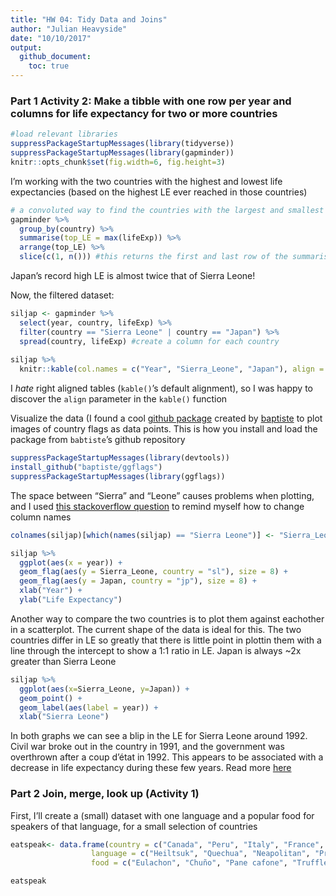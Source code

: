 ```yaml
---
title: "HW 04: Tidy Data and Joins"
author: "Julian Heavyside"
date: "10/10/2017"
output: 
  github_document:
    toc: true
---
```


### Part 1 Activity 2: Make a tibble with one row per year and columns for life expectancy for two or more countries

```r
#load relevant libraries
suppressPackageStartupMessages(library(tidyverse))
suppressPackageStartupMessages(library(gapminder))
knitr::opts_chunk$set(fig.width=6, fig.height=3)
```

I'm working with the two countries with the highest and lowest life expectancies (based on the highest LE ever reached in those countries) 

```r
# a convoluted way to find the countries with the largest and smallest LE
gapminder %>%
  group_by(country) %>% 
  summarise(top_LE = max(lifeExp)) %>% 
  arrange(top_LE) %>% 
  slice(c(1, n())) #this returns the first and last row of the summarised and ordered data
```

Japan's record high LE is almost twice that of Sierra Leone!


Now, the filtered dataset:

```r
siljap <- gapminder %>%
  select(year, country, lifeExp) %>% 
  filter(country == "Sierra Leone" | country == "Japan") %>% 
  spread(country, lifeExp) #create a column for each country
  
siljap %>% 
  knitr::kable(col.names = c("Year", "Sierra_Leone", "Japan"), align = "c")
```


I *hate* right aligned tables (`kable()`'s default alignment), so I was happy to discover the `align` parameter in the `kable()` function


Visualize the data (I found a cool [github package](https://github.com/baptiste/ggflags) created by [baptiste](https://github.com/baptiste) to plot images of country flags as data points. This is how you install and load the package from `babtiste`'s github repository

```r
suppressPackageStartupMessages(library(devtools))
install_github("baptiste/ggflags")
suppressPackageStartupMessages(library(ggflags))
```

The space between "Sierra" and "Leone" causes problems when plotting, and I used [this stackoverflow question](https://stackoverflow.com/questions/6081439/changing-column-names-of-a-data-frame) to remind myself how to change column names
```r
colnames(siljap)[which(names(siljap) == "Sierra Leone")] <- "Sierra_Leone"

siljap %>% 
  ggplot(aes(x = year)) +
  geom_flag(aes(y = Sierra_Leone, country = "sl"), size = 8) +
  geom_flag(aes(y = Japan, country = "jp"), size = 8) +
  xlab("Year") + 
  ylab("Life Expectancy")

```

Another way to compare the two countries is to plot them against eachother in a scatterplot. The current shape of the data is ideal for this. The two countries differ in LE so greatly that there is little point in plottin them with a line through the intercept to show a 1:1 ratio in LE. Japan is always ~2x greater than Sierra Leone

```r
siljap %>% 
  ggplot(aes(x=Sierra_Leone, y=Japan)) +
  geom_point() +
  geom_label(aes(label = year)) +
  xlab("Sierra Leone")

```

In both graphs we can see a blip in the LE for Sierra Leone around 1992. Civil war broke out in the country in 1991, and the government was overthrown after a coup d'état in 1992. This appears to be associated with a decrease in life expectancy during these few years. Read more [here](https://en.wikipedia.org/wiki/Sierra_Leone_Civil_War)



### Part 2 Join, merge, look up (Activity 1)

First, I'll create a (small) dataset with one language and a popular food for speakers of that language, for a small selection of countries

```r

eatspeak<- data.frame(country = c("Canada", "Peru", "Italy", "France", "Norway", "Papua New Guinea", "New Zealand", "Afganistan"),
                  language = c("Heiltsuk", "Quechua", "Neapolitan", "Provencal", "Sami", "Hiri Motu", "Maori", "Isken"),
                  food = c("Eulachon", "Chuño", "Pane cafone", "Truffle", "Cloudberry", "Kaukau", "Taewa tutaekuri", "Bolani"))

eatspeak

```












